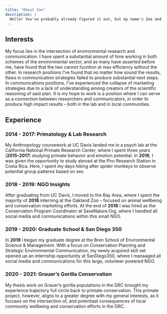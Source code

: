 ```yaml
---
title: "About Zoe"
description: |
  Hello! You've probably already figured it out, but my name's Zoe and I'm pretty much your *classic* environmentalist. I love nothing more than shuffling my hiking boots downn a trail -- whether that's through giant sequoias (my favorite tree) or in the eastern deserts of San Diego County (my hometown stomping grounds). But less about who I am, and more about what I plan to do!
---
```


## Interests
My focus lies in the intersection of environmental research and communication. I have spent a substantial amount of time working in both schemes of the environmental sector, and as many have asserted before me, have found that the two cannot fucntion at max efficiency without the other. In research positions I've found that no matter how sound the results, flaws in communication strategies failed to produce substantial next steps. In communications positions, I've experienced the collapse of marketing strategies due to a lack of understanding among creators of the scientific reasoning of said plan. It is my hope to work is a position where I can serve as a connection between researchers and communicators, in order to produce high impact results -- both in the lab and in local communities. 

## Experience
### 2014 - 2017: Primatology & Lab Research
My Anthropology coursework at UC Davis landed me in a psych lab at the California National Primate Research Center, where I spent three years (**2015-2017**) studying primate behavior and emotion potential. In **2016**, I was given the opportunity to study abroad at the Piro Research Station in Costa Rica. Here, I spent my days hiking after spider monkeys to observe potential group patterns based on sex.

### 2018 - 2019: NGO Insights
After graduating from UC Davis, I moved to the Bay Area, where I spent the majority of **2018** interning at the Oakland Zoo -- focused on animal wellbeing and conservation marketing efforts. At the end of **2018** I was hired as the Conservation Program Coordinator at SaveNature.Org, where I handled all social media and communications within this small NGO.

### 2019 - 2020: Graduate School & San Diego 350
In **2019** I began my graduate degree at the Bren School of Environmental Science & Management. With a focus on Conservation Planning and Strategic Environmental Communication, my newly acquired skill set opened up an internship opportunity at SanDiego350, where I manaaged all social media and communications for this large, volunteer powered NGO.

### 2020 - 2021: Grauer's Gorilla Conservation
My thesis work on Grauer's gorilla populations in the DRC brought my experience trajectory full circle back to primate conservation. This primate project, however, aligns to a greater degree with my general interests, as it focuses on the intersection of, and potentiaal consequences of local community wellbeing and conservation efforts in the DRC.